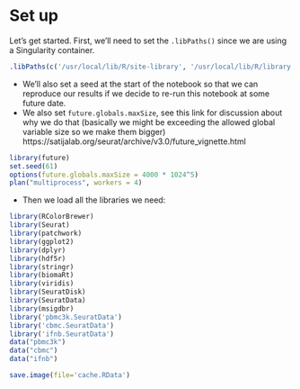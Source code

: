 # Set up

Let's get started. First, we'll need to set the `.libPaths()` since we are using a Singularity container.

```r
.libPaths(c('/usr/local/lib/R/site-library', '/usr/local/lib/R/library'))
```

- We'll also set a seed at the start of the notebook so that we can reproduce our results if we decide to re-run this notebook at some future date.   
- We also set `future.globals.maxSize`, see this link for discussion about why we do that (basically we might be exceeding the allowed global variable size so we make them bigger) https://satijalab.org/seurat/archive/v3.0/future_vignette.html

```r
library(future)
set.seed(61)
options(future.globals.maxSize = 4000 * 1024^5)
plan("multiprocess", workers = 4)
```

- Then we load all the libraries we need:
```r

library(RColorBrewer)
library(Seurat)
library(patchwork)
library(ggplot2)
library(dplyr)
library(hdf5r)
library(stringr)
library(biomaRt)
library(viridis)
library(SeuratDisk)
library(SeuratData)
library(msigdbr)
library('pbmc3k.SeuratData')
library('cbmc.SeuratData')
library('ifnb.SeuratData')
data("pbmc3k")
data("cbmc")
data("ifnb")
```

```r
save.image(file='cache.RData')
````
